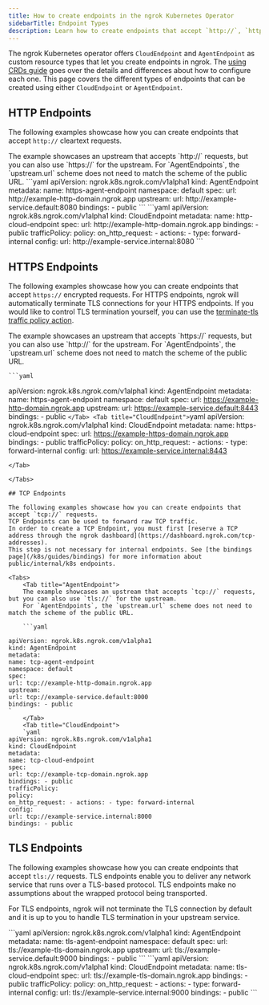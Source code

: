 ```yaml
---
title: How to create endpoints in the ngrok Kubernetes Operator
sidebarTitle: Endpoint Types
description: Learn how to create endpoints that accept `http://`, `https://`, `tcp://`, and `tls://` requests using the ngrok Kubernetes Operator.
---
```


The ngrok Kubernetes operator offers `CloudEndpoint` and `AgentEndpoint` as custom resource types that let you create endpoints in ngrok.
The [using CRDs guide](/k8s/guides/using-crds) goes over the details and differences about how to configure each one.
This page covers the different types of endpoints that can be created using either `CloudEndpoint` or `AgentEndpoint`.

## HTTP Endpoints

The following examples showcase how you can create endpoints that accept `http://` cleartext requests.

<Tabs>
	<Tab title="AgentEndpoint">
		The example showcases an upstream that accepts `http://` requests, but you
		can also use `https://` for the upstream. For `AgentEndpoints`, the
		`upstream.url` scheme does not need to match the scheme of the public URL.
		```yaml apiVersion: ngrok.k8s.ngrok.com/v1alpha1 kind: AgentEndpoint
		metadata: name: https-agent-endpoint namespace: default spec: url:
		http://example-http-domain.ngrok.app upstream: url:
		http://example-service.default:8080 bindings: - public ```
	</Tab>
	<Tab title="CloudEndpoint">
		```yaml apiVersion: ngrok.k8s.ngrok.com/v1alpha1 kind: CloudEndpoint
		metadata: name: http-cloud-endpoint spec: url:
		http://example-http-domain.ngrok.app bindings: - public trafficPolicy:
		policy: on_http_request: - actions: - type: forward-internal config: url:
		http://example-service.internal:8080 ```
	</Tab>
</Tabs>

## HTTPS Endpoints

The following examples showcase how you can create endpoints that accept `https://` encrypted requests.
For HTTPS endpoints, ngrok will automatically terminate TLS connections for your HTTPS endpoints.
If you would like to control TLS termination yourself, you can use the [terminate-tls traffic policy action](/traffic-policy/actions/terminate-tls/).

<Tabs>
	<Tab title="AgentEndpoint">
	The example showcases an upstream that accepts `https://` requests, but you can also use `http://` for the upstream.
	For `AgentEndpoints`, the `upstream.url` scheme does not need to match the scheme of the public URL.

    ```yaml

apiVersion: ngrok.k8s.ngrok.com/v1alpha1
kind: AgentEndpoint
metadata:
name: https-agent-endpoint
namespace: default
spec:
url: https://example-http-domain.ngrok.app
upstream:
url: https://example-service.default:8443
bindings: - public
`
	</Tab>
	<Tab title="CloudEndpoint">
	`yaml
apiVersion: ngrok.k8s.ngrok.com/v1alpha1
kind: CloudEndpoint
metadata:
name: https-cloud-endpoint
spec:
url: https://example-https-domain.ngrok.app
bindings: - public
trafficPolicy:
policy:
on_http_request: - actions: - type: forward-internal
config:
url: https://example-service.internal:8443

````
</Tab>

</Tabs>

## TCP Endpoints

The following examples showcase how you can create endpoints that accept `tcp://` requests.
TCP Endpoints can be used to forward raw TCP traffic.
In order to create a TCP Endpoint, you must first [reserve a TCP address through the ngrok dashboard](https://dashboard.ngrok.com/tcp-addresses).
This step is not necessary for internal endpoints. See [the bindings page](/k8s/guides/bindings) for more information about public/internal/k8s endpoints.

<Tabs>
	<Tab title="AgentEndpoint">
	The example showcases an upstream that accepts `tcp://` requests, but you can also use `tls://` for the upstream.
	For `AgentEndpoints`, the `upstream.url` scheme does not need to match the scheme of the public URL.

    ```yaml

apiVersion: ngrok.k8s.ngrok.com/v1alpha1
kind: AgentEndpoint
metadata:
name: tcp-agent-endpoint
namespace: default
spec:
url: tcp://example-http-domain.ngrok.app
upstream:
url: tcp://example-service.default:8000
bindings: - public
`
	</Tab>
	<Tab title="CloudEndpoint">
	`yaml
apiVersion: ngrok.k8s.ngrok.com/v1alpha1
kind: CloudEndpoint
metadata:
name: tcp-cloud-endpoint
spec:
url: tcp://example-tcp-domain.ngrok.app
bindings: - public
trafficPolicy:
policy:
on_http_request: - actions: - type: forward-internal
config:
url: tcp://example-service.internal:8000
bindings: - public
````

</Tab>

</Tabs>

## TLS Endpoints

The following examples showcase how you can create endpoints that accept `tls://` requests.
TLS endpoints enable you to deliver any network service that runs over a TLS-based protocol.
TLS endpoints make no assumptions about the wrapped protocol being transported.

For TLS endpoints, ngrok will not terminate the TLS connection by default and it is up to you to handle TLS termination in your upstream service.

<Tabs>
	<Tab title="AgentEndpoint">
		```yaml
		apiVersion: ngrok.k8s.ngrok.com/v1alpha1
		kind: AgentEndpoint
		metadata:
		  name: tls-agent-endpoint
		  namespace: default
		spec:
		  url: tls://example-tls-domain.ngrok.app
		  upstream:
		    url: tls://example-service.default:9000
		  bindings:
		    - public
		```
	</Tab>
	<Tab title="CloudEndpoint">
		```yaml
		apiVersion: ngrok.k8s.ngrok.com/v1alpha1
		kind: CloudEndpoint
		metadata:
		  name: tls-cloud-endpoint
		spec:
		  url: tls://example-tls-domain.ngrok.app
		  bindings:
		    - public
		  trafficPolicy:
		    policy:
		      on_http_request:
		        - actions:
		            - type: forward-internal
		              config:
		                url: tls://example-service.internal:9000
		      bindings:
		        - public
		```
	</Tab>
</Tabs>
